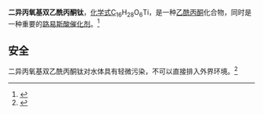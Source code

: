 {{Chembox
| Name = 二异丙氧基双乙酰丙酮钛
| NameEn = Titanium diisopropoxide bis(acetylacetonate)
| ImageFile = 
|  ImageSize = 
|  ImageAlt = 
|  ImageName =
| ImageFileL1 =
|  ImageSizeL1 = 
|  ImageAltL1 = 
|  ImageNameL1 = 
| ImageFileR1 =
|  ImageSizeR1 = 
|  ImageAltR1 = 
|  ImageNameR1 = 
| IUPACName = 
| IUPACNameZh = 
| OtherNames = 二(乙酰丙酮基)钛酸二异丙酯
| Abbreviations = 
| Section1 = {{Chembox Identifiers
| CASNo_Ref = {{cascite|changed|??}}
|  CASNo = 17927-72-9
|  EINECS = 241-866-1
|  PubChem = 
|  SMILES = 
|  InChI = 
|  RTECS =
|  MeSHName =
|  ChEBI =
|  KEGG = 
|  ATCCode_prefix = 
|  ATCCode_suffix = 
|  ATC_Supplemental = }}
| Section2 = {{Chembox Properties
|  Formula = C<sub>16</sub>H<sub>28</sub>O<sub>6</sub>Ti<br/>Ti(OC<sub>3</sub>H<sub>7</sub>)<sub>2</sub>(CH<sub>3</sub>COCHCOCH<sub>3</sub>)<sub>2</sub><ref name="strem-17927-72-9"/>
|  MolarMass = 364.2569<ref name="strem-17927-72-9"/>
|  Appearance =
|  Density = 
|  MeltingPt = 
|  Melting_notes =
|  BoilingPt = {{convert|85.0|°C|°F K}}
|  Boiling_notes =
|  Solubility = 
|  SolubleOther = 
|  Solvent = 
|  pKa = 
|  pKb = }}
| Section3 = {{Chembox Hazards
|  EUClass = 
|  EUIndex = 
|  MainHazards = 
|  NFPA-H = 
|  NFPA-F = 
|  NFPA-R = 
|  NFPA-O =
|  RPhrases = {{R11}}-{{R36/37/38}}-{{R67}}
|  SPhrases = {{S16}}-{{S24/25}}-{{S26}}-{{S36/37/39}}-{{S45}}
|  RSPhrases =
|  FlashPt = {{convert|72|°F|°C K}}, density 0.995<ref name="strem-17927-72-9">[http://www.strem.com/catalog/v/93-2203/77/titanium_17927-72-9]</ref>
|  Autoignition = 
|  ExploLimits = 
|  PEL = }}
| Section4 = {{Chembox Related
|  Function = 
|  OtherAnions = 
|  OtherCations = 
|  OtherCpds =
|  OtherFunctn =  }}
}}
'''二异丙氧基双乙酰丙酮钛'''，[[化学式|化学式]]C<sub>16</sub>H<sub>28</sub>O<sub>6</sub>Ti，是一种[[乙酰丙酮|乙酰丙酮]]化合物，同时是一种重要的[[路易斯酸|路易斯酸]][[催化剂|催化剂]]。<ref>{{Cite web |url=http://www.tcichemicals.com/eshop/en/jp/commodity/B3395/ |title=存档副本 |accessdate=2015-03-10 |archive-date=2016-03-04 |archive-url=https://web.archive.org/web/20160304195115/http://www.tcichemicals.com/eshop/en/jp/commodity/B3395/ |dead-url=no }}</ref>

== 安全 ==
二异丙氧基双乙酰丙酮钛对水体具有轻微污染，不可以直接排入外界环境。<ref>{{Cite web |url=http://www.ichemistry.cn/chemistry/17927-72-9.htm |title=存档副本 |accessdate=2015-02-15 |archive-date=2015-02-15 |archive-url=https://web.archive.org/web/20150215071723/http://www.ichemistry.cn/chemistry/17927-72-9.htm |dead-url=no }}</ref>